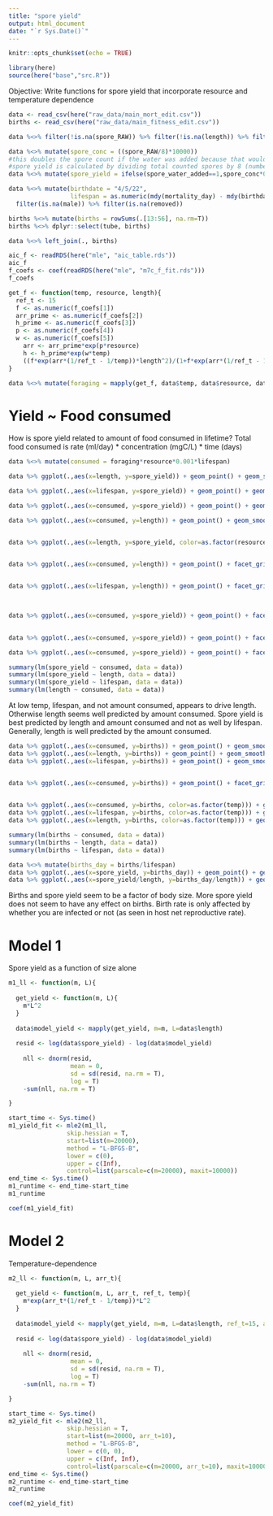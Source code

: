 ```yaml
---
title: "spore yield"
output: html_document
date: "`r Sys.Date()`"
---
```


```r
knitr::opts_chunk$set(echo = TRUE)
```

```r
library(here)
source(here("base","src.R"))
```


Objective: Write functions for spore yield that incorporate resource and temperature dependence

```r
data <- read_csv(here("raw_data/main_mort_edit.csv"))
births <- read_csv(here("raw_data/main_fitness_edit.csv"))
```
```r
data %<>% filter(!is.na(spore_RAW)) %>% filter(!is.na(length)) %>% filter(inf==1) %>% filter(temp %in% const_temp) %>% mutate(temp = as.numeric(temp))

data %<>% mutate(spore_conc = ((spore_RAW/8)*10000))
#this doubles the spore count if the water was added because that would make it twice as dilute
#spore yield is calculated by dividing total counted spores by 8 (number of cells used in hemocytomer) and then multiplying by 10000 to get spores/mL
data %<>% mutate(spore_yield = ifelse(spore_water_added==1,spore_conc*0.5,spore_conc*0.25))

data %<>% mutate(birthdate = "4/5/22", 
                 lifespan = as.numeric(mdy(mortality_day) - mdy(birthdate))) %>% 
  filter(is.na(male)) %>% filter(is.na(removed))
```


```r
births %<>% mutate(births = rowSums(.[13:56], na.rm=T)) 
births %<>% dplyr::select(tube, births)
```

```r
data %<>% left_join(., births)
```



```r
aic_f <- readRDS(here("mle", "aic_table.rds"))
aic_f
f_coefs <- coef(readRDS(here("mle", "m7c_f_fit.rds")))
f_coefs
```

```r
get_f <- function(temp, resource, length){
  ref_t <- 15
  f <- as.numeric(f_coefs[1])
  arr_prime <- as.numeric(f_coefs[2])
  h_prime <- as.numeric(f_coefs[3])
  p <- as.numeric(f_coefs[4])
  w <- as.numeric(f_coefs[5])
    arr <- arr_prime*exp(p*resource)
    h <- h_prime*exp(w*temp)
    ((f*exp(arr*(1/ref_t - 1/temp))*length^2)/(1+f*exp(arr*(1/ref_t - 1/temp))*length^2*h*resource))
}
```

```r
data %<>% mutate(foraging = mapply(get_f, data$temp, data$resource, data$length))
```


# Yield ~ Food consumed

How is spore yield related to amount of food consumed in lifetime?
Total food consumed is rate (ml/day) * concentration (mgC/L) * time (days)

```r
data %<>% mutate(consumed = foraging*resource*0.001*lifespan)
```

```r
data %>% ggplot(.,aes(x=length, y=spore_yield)) + geom_point() + geom_smooth(method="lm")

data %>% ggplot(.,aes(x=lifespan, y=spore_yield)) + geom_point() + geom_smooth(method="lm")

data %>% ggplot(.,aes(x=consumed, y=spore_yield)) + geom_point() + geom_smooth(method="lm")

data %>% ggplot(.,aes(x=consumed, y=length)) + geom_point() + geom_smooth(method="lm")


data %>% ggplot(.,aes(x=length, y=spore_yield, color=as.factor(resource), shape=as.factor(temp))) + geom_point() 


data %>% ggplot(.,aes(x=consumed, y=length)) + geom_point() + facet_grid(rows = vars(resource),
                                                                              cols = vars(temp))

data %>% ggplot(.,aes(x=lifespan, y=length)) + geom_point() + facet_grid(rows = vars(resource),
                                                                              cols = vars(temp))


data %>% ggplot(.,aes(x=consumed, y=spore_yield)) + geom_point() + facet_grid(rows = vars(resource),
                                                                              cols = vars(temp))

data %>% ggplot(.,aes(x=consumed, y=spore_yield)) + geom_point() + facet_grid(cols = vars(resource))

data %>% ggplot(.,aes(x=consumed, y=spore_yield)) + geom_point() + facet_grid(cols = vars(temp))
```


```r
summary(lm(spore_yield ~ consumed, data = data))
summary(lm(spore_yield ~ length, data = data))
summary(lm(spore_yield ~ lifespan, data = data))
summary(lm(length ~ consumed, data = data))
```


At low temp, lifespan, and not amount consumed, appears to drive length. Otherwise length seems well predicted by amount consumed. Spore yield is best predicted by length and amount consumed and not as well by lifespan. Generally, length is well predicted by the amount consumed. 


```r
data %>% ggplot(.,aes(x=consumed, y=births)) + geom_point() + geom_smooth(method="lm")
data %>% ggplot(.,aes(x=length, y=births)) + geom_point() + geom_smooth(method="lm")
data %>% ggplot(.,aes(x=lifespan, y=births)) + geom_point() + geom_smooth(method="lm")


data %>% ggplot(.,aes(x=consumed, y=births)) + geom_point() + facet_grid(rows = vars(resource),
                                                                              cols = vars(temp))

data %>% ggplot(.,aes(x=consumed, y=births, color=as.factor(temp))) + geom_point() 
data %>% ggplot(.,aes(x=lifespan, y=births, color=as.factor(temp))) + geom_point() 
data %>% ggplot(.,aes(x=length, y=births, color=as.factor(temp))) + geom_point() 

```


```r
summary(lm(births ~ consumed, data = data))
summary(lm(births ~ length, data = data))
summary(lm(births ~ lifespan, data = data))
```

```r
data %<>% mutate(births_day = births/lifespan)
data %>% ggplot(.,aes(x=spore_yield, y=births_day)) + geom_point() + geom_smooth(method="lm")
data %>% ggplot(.,aes(x=spore_yield/length, y=births_day/length)) + geom_point() + geom_smooth(method="lm")
```

Births and spore yield seem to be a factor of body size. More spore yield does not seem to have any effect on births. Birth rate is only affected by whether you are infected or not (as seen in host net reproductive rate).



# Model 1

Spore yield as a function of size alone

```r
m1_ll <- function(m, L){
  
  get_yield <- function(m, L){
    m*L^2
  }
  
  data$model_yield <- mapply(get_yield, m=m, L=data$length)
  
  resid <- log(data$spore_yield) - log(data$model_yield)
  
    nll <- dnorm(resid, 
                 mean = 0, 
                 sd = sd(resid, na.rm = T), 
                 log = T)
    -sum(nll, na.rm = T)

}
```

```r
start_time <- Sys.time()
m1_yield_fit <- mle2(m1_ll,
                skip.hessian = T,
                start=list(m=20000),
                method = "L-BFGS-B",
                lower = c(0),
                upper = c(Inf),
                control=list(parscale=c(m=20000), maxit=10000))
end_time <- Sys.time()
m1_runtime <- end_time-start_time
m1_runtime

coef(m1_yield_fit)
```


# Model 2

Temperature-dependence

```r
m2_ll <- function(m, L, arr_t){
  
  get_yield <- function(m, L, arr_t, ref_t, temp){
    m*exp(arr_t*(1/ref_t - 1/temp))*L^2
  }
  
  data$model_yield <- mapply(get_yield, m=m, L=data$length, ref_t=15, arr_t=arr_t, temp=data$temp)
  
  resid <- log(data$spore_yield) - log(data$model_yield)
  
    nll <- dnorm(resid, 
                 mean = 0, 
                 sd = sd(resid, na.rm = T), 
                 log = T)
    -sum(nll, na.rm = T)

}
```

```r
start_time <- Sys.time()
m2_yield_fit <- mle2(m2_ll,
                skip.hessian = T,
                start=list(m=20000, arr_t=10),
                method = "L-BFGS-B",
                lower = c(0, 0),
                upper = c(Inf, Inf),
                control=list(parscale=c(m=20000, arr_t=10), maxit=10000))
end_time <- Sys.time()
m2_runtime <- end_time-start_time
m2_runtime

coef(m2_yield_fit)
```





